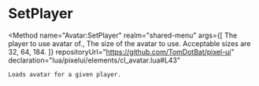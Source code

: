 
# SetPlayer
<Method
	name="Avatar:SetPlayer"
	realm="shared-menu"
	args={[
		<Argument type="Player" name="ply">The player to use avatar of.</Argument>,
		<Argument type="number" name="size">The size of the avatar to use. Acceptable sizes are 32, 64, 184.</Argument>
	]}
	repositoryUrl="https://github.com/TomDotBat/pixel-ui"
	declaration="lua/pixelui/elements/cl_avatar.lua#L43"
>
	Loads avatar for a given player.
</Method>